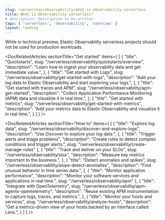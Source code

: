 ```yaml
---
slug: /serverless/observability/what-is-observability-serverless
title: What is Observability serverless?
# description: Description to be written
tags: [ 'serverless', 'observability', 'overview' ]
layout: landing
---
```


<p><DocBadge template="technical preview" /></p>

<DocLandingHero
  title="Elastic Observability"
  description="Elastic Observability accelerates problem resolution with open, flexible, and unified observability powered by advanced machine learning and analytics. Elastic ingests all operational and business telemetry and correlates for faster root cause detection."
  image="observability"
  headerIcon="logoObservability"
  display="align"
/>

<DocCallOut color="warning" title="Production workloads">While in technical preview, Elastic Observability serverless projects should not be used for production workloads.</DocCallOut>

<DocRelatedArticles
  sectionTitle="Get started"
  items={
    [
      {
        "title": "Quickstarts",
        slug: "/serverless/observability/quickstarts/overview",
        "description": "Learn how to ingest your observability data and get immediate value.",
      },
      {
        "title": "Get started with Logs",
        slug: "/serverless/observability/get-started-with-logs",
        "description": "Add your log data to Elastic Observability and start exploring your logs.",
      },
      {
        "title": "Get started with traces and APM",
        slug: "/serverless/observability/apm-get-started",
        "description": "Collect Application Performance Monitoring (APM) data and visualize it in real time.",
      },
      {
        "title": "Get started with metrics",
        slug: "/serverless/observability/get-started-with-metrics",
        "description": "Add your metrics data to Elastic Observability and visualize it in real time.",
      }
    ]
  }
/>

<DocRelatedArticles
  sectionTitle="How to"
  items={
    [
      {
        "title": "Explore log data",
        slug: "/serverless/observability/discover-and-explore-logs",
        "description": "Use Discover to explore your log data.",
      },
      {
        "title": "Trigger alerts and triage problems",
        "description": "Create rules to detect complex conditions and trigger alerts.",
        slug: "/serverless/observability/create-manage-rules"
      },
      {
       "title": "Track and deliver on your SLOs",
        slug: "/serverless/observability/slos",
        "description": "Measure key metrics important to the business.",
      },
      {
        "title": "Detect anomalies and spikes",
        slug: "/serverless/observability/aiops-detect-anomalies",
        "description": "Find unusual behavior in time series data.",
      },
      {
        "title": "Monitor application performance",
        "description": "Monitor your software services and applications in real time.",
        slug: "/serverless/observability/apm"
      },
      {
        "title": "Integrate with OpenTelemetry",
        slug: "/serverless/observability/apm-agents-opentelemetry",
        "description": "Reuse existing APM instrumentation to capture logs, traces, and metrics.",
      },
      {
        "title": "Monitor your hosts and services",
        slug: "/serverless/observability/analyze-hosts",
        "description": "Get a metrics-driven view of your hosts backed by an interface called Lens.",
      }
    ]
  }
/>

<div className="docs-migration-test" data-comment="This element is safe to delete for any future contributor. Used for testing only" />
